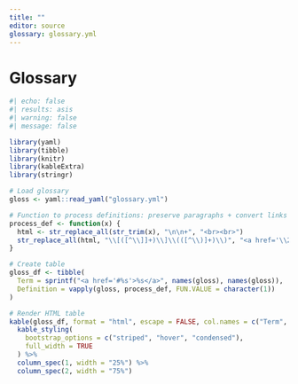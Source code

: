 ```yaml
---
title: ""
editor: source
glossary: glossary.yml
---
```


# Glossary {#sec-glos}



```r
#| echo: false
#| results: asis
#| warning: false
#| message: false

library(yaml)
library(tibble)
library(knitr)
library(kableExtra)
library(stringr)

# Load glossary
gloss <- yaml::read_yaml("glossary.yml")

# Function to process definitions: preserve paragraphs + convert links
process_def <- function(x) {
  html <- str_replace_all(str_trim(x), "\n\n+", "<br><br>")
  str_replace_all(html, "\\[([^\\]]+)\\]\\(([^\\)]+)\\)", "<a href='\\2'>\\1</a>")
}

# Create table
gloss_df <- tibble(
  Term = sprintf("<a href='#%s'>%s</a>", names(gloss), names(gloss)),
  Definition = vapply(gloss, process_def, FUN.VALUE = character(1))
)

# Render HTML table
kable(gloss_df, format = "html", escape = FALSE, col.names = c("Term", "Definition")) %>%
  kable_styling(
    bootstrap_options = c("striped", "hover", "condensed"),
    full_width = TRUE
  ) %>%
  column_spec(1, width = "25%") %>%
  column_spec(2, width = "75%")
```


